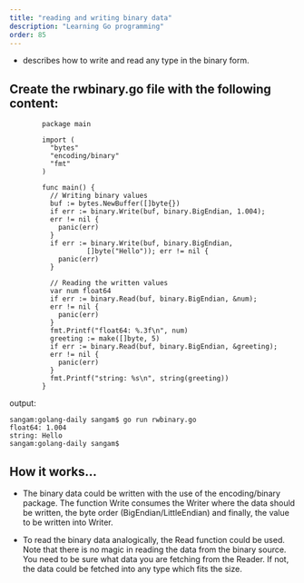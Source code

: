 ```yaml
---
title: "reading and writing binary data"
description: "Learning Go programming"
order: 85
---
```





- describes how to write and read any type in the binary form.

## Create the rwbinary.go file with the following content:

```
        package main

        import (
          "bytes"
          "encoding/binary"
          "fmt"
        )

        func main() {
          // Writing binary values
          buf := bytes.NewBuffer([]byte{})
          if err := binary.Write(buf, binary.BigEndian, 1.004); 
          err != nil {
            panic(err)
          }
          if err := binary.Write(buf, binary.BigEndian,
                   []byte("Hello")); err != nil {
            panic(err)
          }

          // Reading the written values
          var num float64
          if err := binary.Read(buf, binary.BigEndian, &num); 
          err != nil {
            panic(err)
          }
          fmt.Printf("float64: %.3f\n", num)
          greeting := make([]byte, 5)
          if err := binary.Read(buf, binary.BigEndian, &greeting);
          err != nil {
            panic(err)
          }
          fmt.Printf("string: %s\n", string(greeting))
        }

```
output:
```
sangam:golang-daily sangam$ go run rwbinary.go
float64: 1.004
string: Hello
sangam:golang-daily sangam$ 
```
## How it works...

- The binary data could be written with the use of the encoding/binary package. The function Write consumes the Writer where the data should be written, 
the byte order (BigEndian/LittleEndian) and finally, the value to be written into Writer.

- To read the binary data analogically, the Read function could be used. 
Note that there is no magic in reading the data from the binary source. You need to be sure what data you are fetching from the Reader. If not, the data could be fetched into any type which fits the size.
